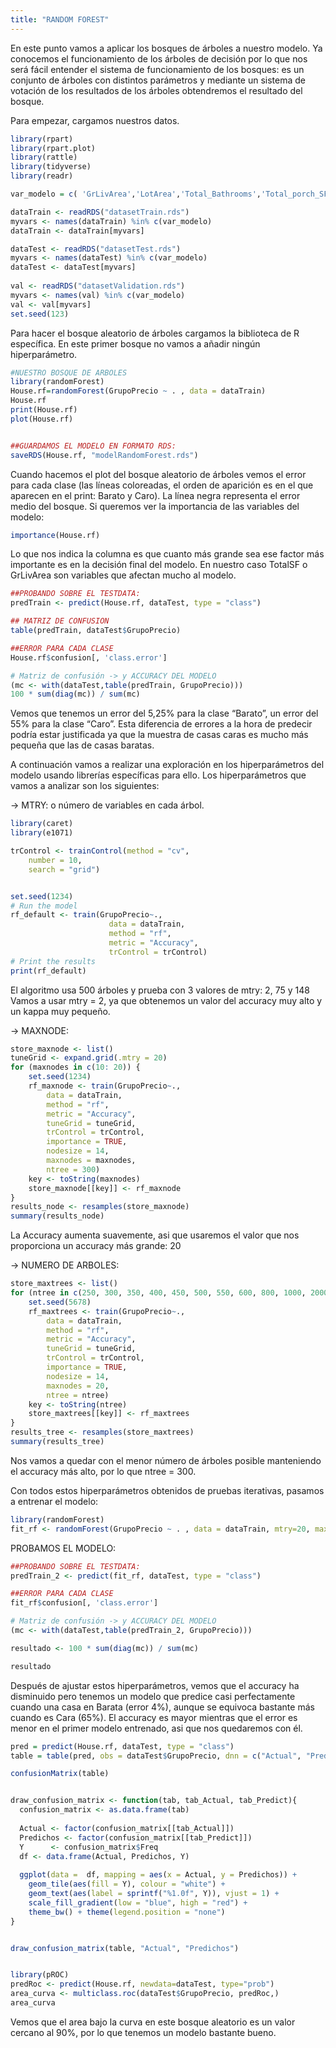 ---
title: "RANDOM FOREST"
---


En este punto vamos a aplicar los bosques de árboles  a nuestro modelo. Ya conocemos el funcionamiento de los árboles de decisión por lo que nos será fácil entender el sistema de funcionamiento de los bosques: es un conjunto de árboles con distintos parámetros y mediante un sistema de votación de los resultados de los árboles obtendremos el resultado del bosque.

Para empezar, cargamos nuestros datos.

```{r message = FALSE}
library(rpart)
library(rpart.plot)
library(rattle)
library(tidyverse)
library(readr)

var_modelo = c( 'GrLivArea','LotArea','Total_Bathrooms','Total_porch_SF','LandContour','LotConfig','Condition1','BldgType','HouseStyle','MasVnrType','Foundation','SaleType','SaleCondition','OverallQual','OverallCond','PavedDrive','Fence','BsmtFinSF1','ExterQual','BsmtQual','BsmtExposure','BsmtFinType1','BsmtUnfSF','KitchenQual','Fireplaces','FireplaceQu','BedroomAbvGr','LotShape','GarageArea','GarageCond','Neighborhood','has2ndFloor','All#ey','TotalSF','GarageType','MasVnrArea','MSSubClass','GrupoPrecio')

dataTrain <- readRDS("datasetTrain.rds") 
myvars <- names(dataTrain) %in% c(var_modelo)
dataTrain <- dataTrain[myvars]

dataTest <- readRDS("datasetTest.rds")
myvars <- names(dataTest) %in% c(var_modelo)
dataTest <- dataTest[myvars]
                       
val <- readRDS("datasetValidation.rds")
myvars <- names(val) %in% c(var_modelo)
val <- val[myvars]
set.seed(123)
```

Para hacer el bosque aleatorio de árboles cargamos la biblioteca de R específica. En este primer bosque no vamos a añadir ningún hiperparámetro.
```{r}
#NUESTRO BOSQUE DE ARBOLES
library(randomForest)
House.rf=randomForest(GrupoPrecio ~ . , data = dataTrain)
House.rf
print(House.rf)
plot(House.rf)


##GUARDAMOS EL MODELO EN FORMATO RDS:
saveRDS(House.rf, "modelRandomForest.rds")

```


Cuando hacemos el plot del bosque aleatorio de árboles vemos el error para cada clase (las líneas coloreadas, el orden de aparición es en el que aparecen en el print: Barato y Caro). La línea negra representa el error medio del bosque. Si queremos ver la importancia de las variables del modelo:

```{r}
importance(House.rf)
```

Lo que nos indica la columna es que cuanto más grande sea ese factor más importante es en la decisión final del modelo. En nuestro caso TotalSF o GrLivArea son variables que afectan mucho al modelo.

```{r}
##PROBANDO SOBRE EL TESTDATA:
predTrain <- predict(House.rf, dataTest, type = "class")

## MATRIZ DE CONFUSION
table(predTrain, dataTest$GrupoPrecio) 

##ERROR PARA CADA CLASE
House.rf$confusion[, 'class.error']

# Matriz de confusión -> y ACCURACY DEL MODELO
(mc <- with(dataTest,table(predTrain, GrupoPrecio)))
100 * sum(diag(mc)) / sum(mc)
```
Vemos que tenemos un error del 5,25% para la clase "Barato", un error del 55% para la clase "Caro". Esta diferencia de errores a la hora de predecir podría estar justificada ya que la muestra de casas caras es mucho más pequeña que las de casas baratas.

A continuación vamos a realizar una exploración en los hiperparámetros del modelo usando librerías específicas para ello. Los hiperparámetros que vamos a analizar son los siguientes:

-> MTRY: o número de variables en cada árbol.

```{r}
library(caret)
library(e1071)

trControl <- trainControl(method = "cv",
    number = 10,
    search = "grid")


set.seed(1234)
# Run the model
rf_default <- train(GrupoPrecio~.,
                      data = dataTrain,
                      method = "rf",
                      metric = "Accuracy",
                      trControl = trControl)
# Print the results
print(rf_default)
```

El algoritmo usa 500 árboles y prueba con 3 valores de mtry: 2, 75 y 148 Vamos a usar mtry = 2, ya que obtenemos un valor del accuracy muy alto y un kappa muy pequeño. 

-> MAXNODE:

```{r}
store_maxnode <- list()
tuneGrid <- expand.grid(.mtry = 20)
for (maxnodes in c(10: 20)) {
    set.seed(1234)
    rf_maxnode <- train(GrupoPrecio~.,
        data = dataTrain,
        method = "rf",
        metric = "Accuracy",
        tuneGrid = tuneGrid,
        trControl = trControl,
        importance = TRUE,
        nodesize = 14,
        maxnodes = maxnodes,
        ntree = 300)
    key <- toString(maxnodes)
    store_maxnode[[key]] <- rf_maxnode
}
results_node <- resamples(store_maxnode)
summary(results_node)

```

La Accuracy aumenta suavemente, asi que usaremos el valor que nos proporciona un accuracy más grande: 20

-> NUMERO DE ARBOLES:

```{r}
store_maxtrees <- list()
for (ntree in c(250, 300, 350, 400, 450, 500, 550, 600, 800, 1000, 2000)) {
    set.seed(5678)
    rf_maxtrees <- train(GrupoPrecio~.,
        data = dataTrain,
        method = "rf",
        metric = "Accuracy",
        tuneGrid = tuneGrid,
        trControl = trControl,
        importance = TRUE,
        nodesize = 14,
        maxnodes = 20,
        ntree = ntree)
    key <- toString(ntree)
    store_maxtrees[[key]] <- rf_maxtrees
}
results_tree <- resamples(store_maxtrees)
summary(results_tree)

```
Nos vamos a quedar con el menor número de árboles posible manteniendo el accuracy más alto, por lo que ntree = 300.

Con todos estos hiperparámetros obtenidos de pruebas iterativas, pasamos a entrenar el modelo:

```{r}
library(randomForest)
fit_rf <- randomForest(GrupoPrecio ~ . , data = dataTrain, mtry=20, maxnodes=20, ntree=300)

```

PROBAMOS EL MODELO:
```{r}
##PROBANDO SOBRE EL TESTDATA:
predTrain_2 <- predict(fit_rf, dataTest, type = "class")

##ERROR PARA CADA CLASE
fit_rf$confusion[, 'class.error']

# Matriz de confusión -> y ACCURACY DEL MODELO
(mc <- with(dataTest,table(predTrain_2, GrupoPrecio)))

resultado <- 100 * sum(diag(mc)) / sum(mc)

resultado
```

Después de ajustar estos hiperparámetros, vemos que el accuracy ha disminuido pero tenemos un modelo que predice casi perfectamente cuando una casa en Barata (error 4%), aunque se equivoca bastante más cuando es Cara (65%). El accuracy es mayor mientras que el error es menor en el primer modelo entrenado, asi que nos quedaremos con él.

```{r}
pred = predict(House.rf, dataTest, type = "class")
table = table(pred, obs = dataTest$GrupoPrecio, dnn = c("Actual", "Predichos"))

confusionMatrix(table)


draw_confusion_matrix <- function(tab, tab_Actual, tab_Predict){
  confusion_matrix <- as.data.frame(tab)
  
  Actual <- factor(confusion_matrix[[tab_Actual]])
  Predichos <- factor(confusion_matrix[[tab_Predict]])
  Y      <- confusion_matrix$Freq
  df <- data.frame(Actual, Predichos, Y)
  
  ggplot(data =  df, mapping = aes(x = Actual, y = Predichos)) +
    geom_tile(aes(fill = Y), colour = "white") +
    geom_text(aes(label = sprintf("%1.0f", Y)), vjust = 1) +
    scale_fill_gradient(low = "blue", high = "red") +
    theme_bw() + theme(legend.position = "none")
}


draw_confusion_matrix(table, "Actual", "Predichos")


library(pROC)
predRoc <- predict(House.rf, newdata=dataTest, type="prob")
area_curva <- multiclass.roc(dataTest$GrupoPrecio, predRoc,)
area_curva
```

Vemos que el area bajo la curva en este bosque aleatorio es un valor cercano al 90%, por lo que tenemos un modelo bastante bueno.



